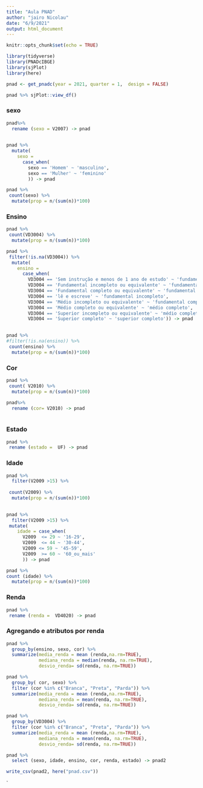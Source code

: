 ```yaml
---
title: "Aula PNAD"
author: "jairo Nicolau"
date: "6/9/2021"
output: html_document
---
```


```r
knitr::opts_chunk$set(echo = TRUE)
```

```r
library(tidyverse)
library(PNADcIBGE)
library(sjPlot)
library(here)

```

```r
pnad <- get_pnadc(year = 2021, quarter = 1,  design = FALSE)
```

```r
pnad %>% sjPlot::view_df()
```

###  sexo

```r
pnad%>% 
  rename (sexo = V2007) -> pnad
  
```

```r
pnad %>% 
  mutate(
    sexo = 
      case_when(
        sexo == 'Homem' ~ 'masculino',
        sexo == 'Mulher' ~ 'feminino'
        )) -> pnad
```



```r
pnad %>% 
 count(sexo) %>% 
  mutate(prop = n/(sum(n))*100)
```


### Ensino

```r
pnad %>% 
 count(VD3004) %>% 
  mutate(prop = n/(sum(n))*100)
```

```r
pnad %>% 
 filter(!is.na(VD3004)) %>% 
  mutate(
    ensino = 
      case_when(
        VD3004 == 'Sem instrução e menos de 1 ano de estudo' ~ 'fundamental incompleto',
        VD3004 == 'Fundamental incompleto ou equivalente' ~ 'fundamental incompleto',
        VD3004 == 'Fundamental completo ou equivalente' ~ 'fundamental completo',
        VD3004 == 'lê e escreve' ~ 'fundamental incompleto',
        VD3004 == 'Médio incompleto ou equivalente' ~ 'fundamental completo',
        VD3004 == 'Médio completo ou equivalente' ~ 'médio completo',
        VD3004 == 'Superior incompleto ou equivalente' ~ 'médio completo',
        VD3004 == 'Superior completo' ~ 'superior completo')) -> pnad
        
```



```r
pnad %>% 
#filter(!is.na(ensino)) %>% 
 count(ensino) %>% 
  mutate(prop = n/(sum(n))*100)
```


### Cor 

```r
pnad %>% 
 count( V2010) %>% 
  mutate(prop = n/(sum(n))*100)
```


```r
pnad%>% 
  rename (cor= V2010) -> pnad
  
```


### Estado

```r
pnad %>% 
 rename (estado =  UF) -> pnad
```


### Idade

```r
pnad %>%
  filter(V2009 >15) %>% 
  
 count(V2009) %>% 
  mutate(prop = n/(sum(n))*100) 
  
```



```r
pnad %>% 
  filter(V2009 >15) %>%
 mutate(
    idade = case_when( 
      V2009  <= 29 ~ '16-29',
      V2009  <= 44 ~ '30-44',
      V2009 <= 59 ~ '45-59',
      V2009  >= 60 ~ '60_ou_mais'
      )) -> pnad
```

```r
pnad %>% 
count (idade) %>% 
  mutate(prop = n/(sum(n))*100)
```



### Renda


```r
pnad %>% 
 rename (renda =  VD4020) -> pnad
```

### Agregando e atributos por renda

```r
pnad %>% 
  group_by(ensino, sexo, cor) %>%
  summarize(media_renda = mean (renda,na.rm=TRUE),
            mediana_renda = median(renda, na.rm=TRUE),
            desvio_renda= sd(renda, na.rm=TRUE)) 
```

```r
pnad %>% 
  group_by( cor, sexo) %>%
  filter (cor %in% c("Branca", "Preta", "Parda")) %>% 
  summarize(media_renda = mean (renda,na.rm=TRUE),
            mediana_renda = mean(renda, na.rm=TRUE),
            desvio_renda= sd(renda, na.rm=TRUE)) 
```

```r
pnad %>% 
  group_by(VD3004) %>%
  filter (cor %in% c("Branca", "Preta", "Parda")) %>% 
  summarize(media_renda = mean (renda,na.rm=TRUE),
            mediana_renda = mean(renda, na.rm=TRUE),
            desvio_renda= sd(renda, na.rm=TRUE)) 
```
```r
pnad %>% 
  select (sexo, idade, ensino, cor, renda, estado) -> pnad2
```



```r
write_csv(pnad2, here("pnad.csv"))
```




`






